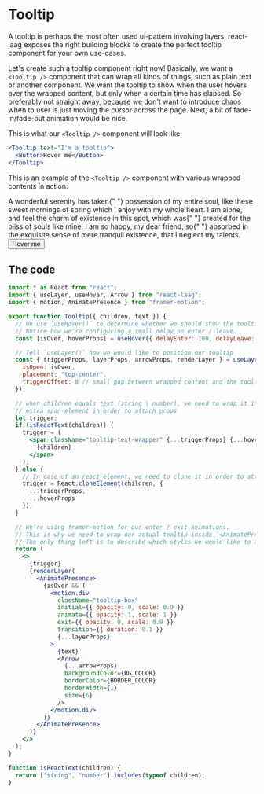 
<Meta title="Tooltip" component={Tooltip} />

# Tooltip

A tooltip is perhaps the most often used ui-pattern involving layers.
react-laag exposes the right building blocks to create the perfect tooltip component for your own use-cases.

Let's create such a tooltip component right now! Basically, we want a `<Tooltip />` component that can wrap all kinds of things, such as plain text or another component.
We want the tooltip to show when the user hovers over the wrapped content, but only when a certain time has elapsed. So preferably not straight away, because we don't want to introduce chaos when to user is just moving the cursor across the page.
Next, a bit of fade-in/fade-out animation would be nice.

This is what our `<Tooltip />` component will look like:

```jsx
<Tooltip text="I'm a tooltip">
  <Button>Hover me</Button>
</Tooltip>
```

This is an example of the `<Tooltip />` component with various wrapped contents in action:

<Canvas withSource="none">
  <div>
    A wonderful serenity has taken{" "}
    <Tooltip text="I'm a tooltip">possession</Tooltip> of my entire soul, like
    these sweet mornings of spring which I enjoy with my whole heart. I am
    alone, and feel the charm of existence in this spot, which was{" "}
    <Tooltip text="I'm a tooltip">created</Tooltip> for the bliss of souls
    like mine. I am so happy, my dear friend, so{" "}
    <Tooltip text="I'm a tooltip">absorbed</Tooltip> in the exquisite sense of
    mere tranquil existence, that I neglect my talents.
  </div>
  <div style={{ marginTop: 16}}>
    <Tooltip text="I'm a tooltip">
      <Button>Hover me</Button>
    </Tooltip>
  </div>
</Canvas>

## The code

```jsx
import * as React from "react";
import { useLayer, useHover, Arrow } from "react-laag";
import { motion, AnimatePresence } from "framer-motion";

export function Tooltip({ children, text }) {
  // We use `useHover()` to determine whether we should show the tooltip.
  // Notice how we're configuring a small delay on enter / leave.
  const [isOver, hoverProps] = useHover({ delayEnter: 100, delayLeave: 300 });

  // Tell `useLayer()` how we would like to position our tooltip
  const { triggerProps, layerProps, arrowProps, renderLayer } = useLayer({
    isOpen: isOver,
    placement: "top-center",
    triggerOffset: 8 // small gap between wrapped content and the tooltip
  });

  // when children equals text (string | number), we need to wrap it in an
  // extra span-element in order to attach props
  let trigger;
  if (isReactText(children)) {
    trigger = (
      <span className="tooltip-text-wrapper" {...triggerProps} {...hoverProps}>
        {children}
      </span>
    );
  } else {
    // In case of an react-element, we need to clone it in order to attach our own props
    trigger = React.cloneElement(children, {
      ...triggerProps,
      ...hoverProps
    });
  }

  // We're using framer-motion for our enter / exit animations.
  // This is why we need to wrap our actual tooltip inside `<AnimatePresence />`.
  // The only thing left is to describe which styles we would like to animate.
  return (
    <>
      {trigger}
      {renderLayer(
        <AnimatePresence>
          {isOver && (
            <motion.div
              className="tooltip-box"
              initial={{ opacity: 0, scale: 0.9 }}
              animate={{ opacity: 1, scale: 1 }}
              exit={{ opacity: 0, scale: 0.9 }}
              transition={{ duration: 0.1 }}
              {...layerProps}
            >
              {text}
              <Arrow
                {...arrowProps}
                backgroundColor={BG_COLOR}
                borderColor={BORDER_COLOR}
                borderWidth={1}
                size={6}
              />
            </motion.div>
          )}
        </AnimatePresence>
      )}
    </>
  );
}

function isReactText(children) {
  return ["string", "number"].includes(typeof children);
}
```